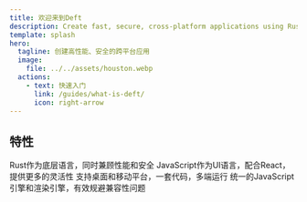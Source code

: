 ```yaml
---
title: 欢迎来到Deft
description: Create fast, secure, cross-platform applications using Rust and JavaScript.
template: splash
hero:
  tagline: 创建高性能、安全的跨平台应用
  image:
    file: ../../assets/houston.webp
  actions:
    - text: 快速入门
      link: /guides/what-is-deft/
      icon: right-arrow
---
```



## 特性

<CardGrid>
	<Card title="高效安全" icon="rocket">
        Rust作为底层语言，同时兼顾性能和安全
	</Card>
	<Card title="灵活" icon="seti:javascript">
        JavaScript作为UI语言，配合React，提供更多的灵活性
	</Card>
	<Card title="跨平台" icon="laptop">
        支持桌面和移动平台，一套代码，多端运行
	</Card>
	<Card title="一致性" icon="sun">
        统一的JavaScript引擎和渲染引擎，有效规避兼容性问题
	</Card>
</CardGrid>
